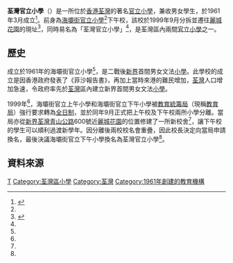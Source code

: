 {{Infobox_School
| name = 荃灣官立小學
| logo = [[File:130_logo.jpg|File:130 logo.jpg]]
| image = [[File:Tsuen_Wan_Government_Primary_School_(blue_sky).jpg|280px]]
| motto = 博智禮群
| established = 1961年
| type = 官立小學
| principal = 麥綺玲女士
| vice_principal = 謝玉蓮女士、鄧家惠女士
| house = 博智禮群
| enrollment = 大約900<sup>[http://www.twgps.edu.hk/las/cp/index.htm]</sup>
| free_label = 級別
| free_text = 小一至小六
| location = [[新界|新界]][[荃灣|荃灣]][[青山公路|青山公路]]600號
| website = http://www.twgps.edu.hk/
}}
'''荃灣官立小學'''（{{lang-en|Tsuen Wan Government Primary School}}）是一所位於[[香港|香港]][[荃灣|荃灣]]的著名[[官立小學|官立小學]]，兼收男女學生，於1961年3月成立<ref name="hpsgps">{{cite news|url=http://www.hpsgps.edu.hk/main/schinfo/1516sch_info.pdf|title=學校簡介|publisher=[[海壩街官立小學|海壩街官立小學]]|date=}}{{dead link|date=2018年1月 |bot=InternetArchiveBot |fix-attempted=yes }}{{zh-hant}}</ref>。前身為[[海壩街官立小學|海壩街官立小學]]<ref name="hpsgps"/>下午校，該校於1999年9月分拆並遷往[[麗城花園|麗城花園]]的現址<ref name="twgps">{{cite news |url=http://www.twgps.edu.hk/website/article/article_detail?channel_id=4402&article_id=5513 |title=學校簡介 |publisher=荃灣官立小學 |date= |accessdate=2017-04-13 |archive-date=2019-10-12 |archive-url=https://web.archive.org/web/20191012075511/http://www.twgps.edu.hk/website/article/article_detail?channel_id=4402&article_id=5513 |dead-url=no }}{{zh-hant}}</ref>，同時易名為「荃灣官立小學」<ref name="twgps"/>，是荃灣區內兩間[[官立小學|官立小學]]之一。

== 歷史 ==
成立於1961年的海壩街官立小學<ref name="hpsgps"/>，是二戰後[[新界|新界]]首間男女文法[[小學|小學]]。此學校的成立是因香港政府發表了《菲沙報告書》，再加上當時來港的難民增加，[[荃灣|荃灣]]人口增加急速，令政府率先於[[荃灣|荃灣]]區內建立新界首間男女文法[[小學|小學]]。

1999年<ref name="twgps"/>，海壩街官立上午小學和海壩街官立下午小學被[[教育統籌局|教育統籌局]]（現稱[[教育局_(香港)|教育局]]）強行要求轉為[[全日制|全日制]]，並於同年9月正式把上午校及下午校兩所小學分離。當局亦從[[新界|新界]][[荃灣|荃灣]][[青山公路|青山公路]]600號近[[麗城花園|麗城花園]]的位置修建了一所新校舍<ref name="twgps"/>，讓下午校的學生可以順利過渡新學年。因分離後兩校校名會重疊，因此校長決定向當局申請換名，最後決議海壩街官立下午小學換名為荃灣官立小學<ref name="twgps"/>。

==資料來源==
{{reflist}}

{{香港官立小學}}

[[Category:香港官立小學|T]]
[[Category:荃灣區小學|Category:荃灣區小學]]
[[Category:荃灣|Category:荃灣]]
[[Category:1961年創建的教育機構|Category:1961年創建的教育機構]]